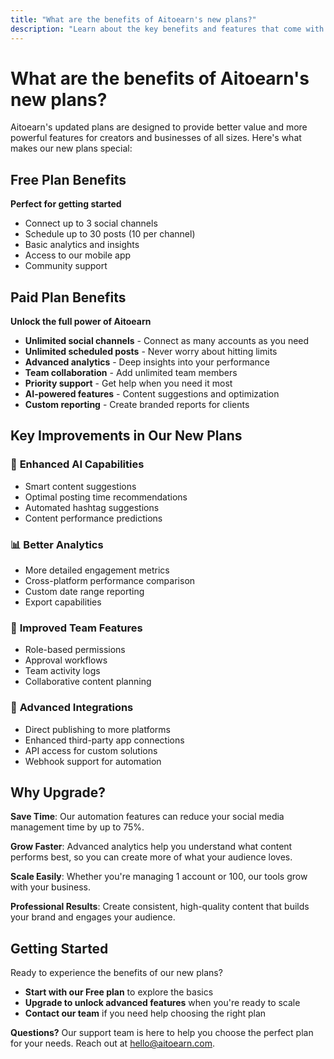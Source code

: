 ```yaml
---
title: "What are the benefits of Aitoearn's new plans?"
description: "Learn about the key benefits and features that come with Aitoearn's updated pricing plans."
---
```


# What are the benefits of Aitoearn's new plans?

Aitoearn's updated plans are designed to provide better value and more powerful features for creators and businesses of all sizes. Here's what makes our new plans special:

## Free Plan Benefits

**Perfect for getting started**
- Connect up to 3 social channels
- Schedule up to 30 posts (10 per channel)
- Basic analytics and insights
- Access to our mobile app
- Community support

## Paid Plan Benefits

**Unlock the full power of Aitoearn**
- **Unlimited social channels** - Connect as many accounts as you need
- **Unlimited scheduled posts** - Never worry about hitting limits
- **Advanced analytics** - Deep insights into your performance
- **Team collaboration** - Add unlimited team members
- **Priority support** - Get help when you need it most
- **AI-powered features** - Content suggestions and optimization
- **Custom reporting** - Create branded reports for clients

## Key Improvements in Our New Plans

### 🚀 **Enhanced AI Capabilities**
- Smart content suggestions
- Optimal posting time recommendations
- Automated hashtag suggestions
- Content performance predictions

### 📊 **Better Analytics**
- More detailed engagement metrics
- Cross-platform performance comparison
- Custom date range reporting
- Export capabilities

### 🤝 **Improved Team Features**
- Role-based permissions
- Approval workflows
- Team activity logs
- Collaborative content planning

### 🔗 **Advanced Integrations**
- Direct publishing to more platforms
- Enhanced third-party app connections
- API access for custom solutions
- Webhook support for automation

## Why Upgrade?

**Save Time**: Our automation features can reduce your social media management time by up to 75%.

**Grow Faster**: Advanced analytics help you understand what content performs best, so you can create more of what your audience loves.

**Scale Easily**: Whether you're managing 1 account or 100, our tools grow with your business.

**Professional Results**: Create consistent, high-quality content that builds your brand and engages your audience.

## Getting Started

Ready to experience the benefits of our new plans? 

- **Start with our Free plan** to explore the basics
- **Upgrade to unlock advanced features** when you're ready to scale
- **Contact our team** if you need help choosing the right plan

**Questions?** Our support team is here to help you choose the perfect plan for your needs. Reach out at [hello@aitoearn.com](mailto:hello@aitoearn.com).